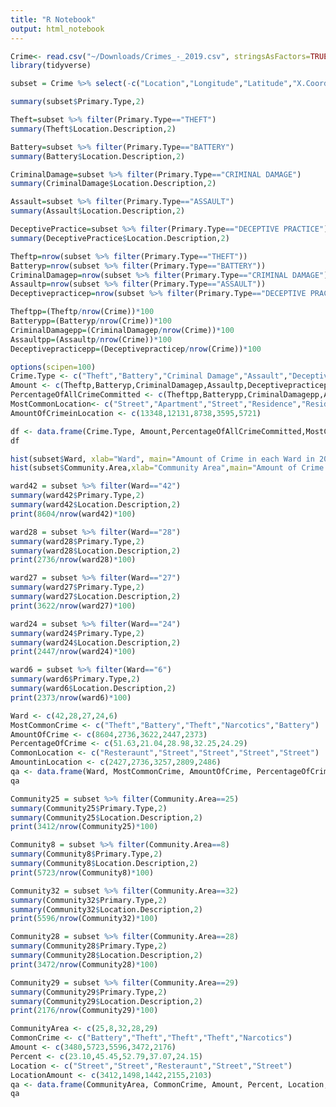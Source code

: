 ```yaml
---
title: "R Notebook"
output: html_notebook
---
```



```r
Crime<- read.csv("~/Downloads/Crimes_-_2019.csv", stringsAsFactors=TRUE)
library(tidyverse)
```

```r
subset = Crime %>% select(-c("Location","Longitude","Latitude","X.Coordinate","Y.Coordinate","ID","Case.Number","Beat","Updated.On","FBI.Code","IUCR","Date","Case.Number","Year","Block","Description","Arrest","Domestic","District"))
```

```r
summary(subset$Primary.Type,2)
```
```r
Theft=subset %>% filter(Primary.Type=="THEFT")
summary(Theft$Location.Description,2)

Battery=subset %>% filter(Primary.Type=="BATTERY")
summary(Battery$Location.Description,2)

CriminalDamage=subset %>% filter(Primary.Type=="CRIMINAL DAMAGE")
summary(CriminalDamage$Location.Description,2)

Assault=subset %>% filter(Primary.Type=="ASSAULT")
summary(Assault$Location.Description,2)

DeceptivePractice=subset %>% filter(Primary.Type=="DECEPTIVE PRACTICE")
summary(DeceptivePractice$Location.Description,2)
```

```r
Theftp=nrow(subset %>% filter(Primary.Type=="THEFT"))
Batteryp=nrow(subset %>% filter(Primary.Type=="BATTERY"))
CriminalDamagep=nrow(subset %>% filter(Primary.Type=="CRIMINAL DAMAGE"))
Assaultp=nrow(subset %>% filter(Primary.Type=="ASSAULT"))
Deceptivepracticep=nrow(subset %>% filter(Primary.Type=="DECEPTIVE PRACTICE"))

Theftpp=(Theftp/nrow(Crime))*100
Batterypp=(Batteryp/nrow(Crime))*100
CriminalDamagepp=(CriminalDamagep/nrow(Crime))*100
Assaultpp=(Assaultp/nrow(Crime))*100
Deceptivepracticepp=(Deceptivepracticep/nrow(Crime))*100

options(scipen=100)
Crime.Type <- c("Theft","Battery","Criminal Damage","Assault","Deceptive Practice")
Amount <- c(Theftp,Batteryp,CriminalDamagep,Assaultp,Deceptivepracticep)
PercentageOfAllCrimeCommitted <- c(Theftpp,Batterypp,CriminalDamagepp,Assaultpp,Deceptivepracticepp)
MostCommonLocation<- c("Street","Apartment","Street","Residence","Residence")
AmountOfCrimeinLocation <- c(13348,12131,8738,3595,5721)

df <- data.frame(Crime.Type, Amount,PercentageOfAllCrimeCommitted,MostCommonLocation,AmountOfCrimeinLocation)
df

```

```r
hist(subset$Ward, xlab="Ward", main="Amount of Crime in each Ward in 2019", breaks=180, col="rainbow"(100)) 
hist(subset$Community.Area,xlab="Community Area",main="Amount of Crime in Each Community Area", breaks=280,col="rainbow"(100))
```


```r
ward42 = subset %>% filter(Ward=="42")
summary(ward42$Primary.Type,2)
summary(ward42$Location.Description,2)
print(8604/nrow(ward42)*100)
```
```r
ward28 = subset %>% filter(Ward=="28")
summary(ward28$Primary.Type,2)
summary(ward28$Location.Description,2)
print(2736/nrow(ward28)*100)
```
```r
ward27 = subset %>% filter(Ward=="27")
summary(ward27$Primary.Type,2)
summary(ward27$Location.Description,2)
print(3622/nrow(ward27)*100)
```
```r
ward24 = subset %>% filter(Ward=="24")
summary(ward24$Primary.Type,2)
summary(ward24$Location.Description,2)
print(2447/nrow(ward24)*100)
```
```r
ward6 = subset %>% filter(Ward=="6")
summary(ward6$Primary.Type,2)
summary(ward6$Location.Description,2)
print(2373/nrow(ward6)*100)
```

```r
Ward <- c(42,28,27,24,6)
MostCommonCrime <- c("Theft","Battery","Theft","Narcotics","Battery")
AmountOfCrime <- c(8604,2736,3622,2447,2373)
PercentageOfCrime <- c(51.63,21.04,28.98,32.25,24.29)
CommonLocation <- c("Resteraunt","Street","Street","Street","Street")
AmountinLocation <- c(2427,2736,3257,2809,2486)
qa <- data.frame(Ward, MostCommonCrime, AmountOfCrime, PercentageOfCrime, CommonLocation, AmountinLocation)
qa
```
```r
Community25 = subset %>% filter(Community.Area==25)
summary(Community25$Primary.Type,2)
summary(Community25$Location.Description,2)
print(3412/nrow(Community25)*100)
```
```r
Community8 = subset %>% filter(Community.Area==8)
summary(Community8$Primary.Type,2)
summary(Community8$Location.Description,2)
print(5723/nrow(Community8)*100)
```
```r
Community32 = subset %>% filter(Community.Area==32)
summary(Community32$Primary.Type,2)
summary(Community32$Location.Description,2)
print(5596/nrow(Community32)*100)
```
```r
Community28 = subset %>% filter(Community.Area==28)
summary(Community28$Primary.Type,2)
summary(Community28$Location.Description,2)
print(3472/nrow(Community28)*100)
```
```r
Community29 = subset %>% filter(Community.Area==29)
summary(Community29$Primary.Type,2)
summary(Community29$Location.Description,2)
print(2176/nrow(Community29)*100)
```

```r
CommunityArea <- c(25,8,32,28,29)
CommonCrime <- c("Battery","Theft","Theft","Theft","Narcotics")
Amount <- c(3480,5723,5596,3472,2176)
Percent <- c(23.10,45.45,52.79,37.07,24.15)
Location <- c("Street","Street","Resteraunt","Street","Street")
LocationAmount <- c(3412,1498,1442,2155,2103)
qa <- data.frame(CommunityArea, CommonCrime, Amount, Percent, Location, LocationAmount)
qa
```



